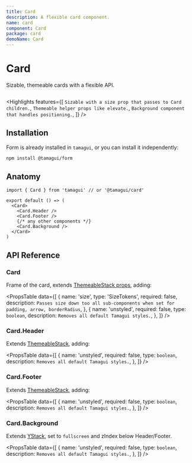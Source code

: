 ```yaml
---
title: Card
description: A flexible card component.
name: card
component: Card
package: card
demoName: Card
---
```


# Card

<Description>Sizable, themeable cards with a flexible API.</Description>

<HeroContainer>
  <CardDemo />
</HeroContainer>

```tsx hero template=Card

```

<Highlights
  features={[
    `Sizable with a size prop that passes to Card children.`,
    `Themeable helper props like elevate.`,
    `Background component that handles positioning.`,
  ]}
/>

## Installation

Form is already installed in `tamagui`, or you can install it independently:

```bash
npm install @tamagui/form
```

## Anatomy

```tsx
import { Card } from 'tamagui' // or '@tamagui/card'

export default () => (
  <Card>
    <Card.Header />
    <Card.Footer />
    {/* any other components */}
    <Card.Background />
  </Card>
)
```

## API Reference

### Card

Frame of the card, extends [ThemeableStack props](/docs/components/stacks#themeablestack), adding:

<PropsTable
  data={[
    {
      name: 'size',
      type: 'SizeTokens',
      required: false,
      description: `Passes size down too all sub-components when set for padding, arrow, borderRadius`,
    },
    {
      name: 'unstyled',
      required: false,
      type: `boolean`,
      description: `Removes all default Tamagui styles.`,
    },
  ]}
/>

### Card.Header

Extends [ThemeableStack](/docs/components/stacks#themeablestack), adding:

<PropsTable
  data={[
    {
      name: 'unstyled',
      required: false,
      type: `boolean`,
      description: `Removes all default Tamagui styles.`,
    },
  ]}
/>

### Card.Footer

Extends [ThemeableStack](/docs/components/stacks#themeablestack), adding:

<PropsTable
  data={[
    {
      name: 'unstyled',
      required: false,
      type: `boolean`,
      description: `Removes all default Tamagui styles.`,
    },
  ]}
/>

### Card.Background

Extends [YStack](/docs/components/stacks), set to `fullscreen` and zIndex below Header/Footer.

<PropsTable
  data={[
    {
      name: 'unstyled',
      required: false,
      type: `boolean`,
      description: `Removes all default Tamagui styles.`,
    },
  ]}
/>
